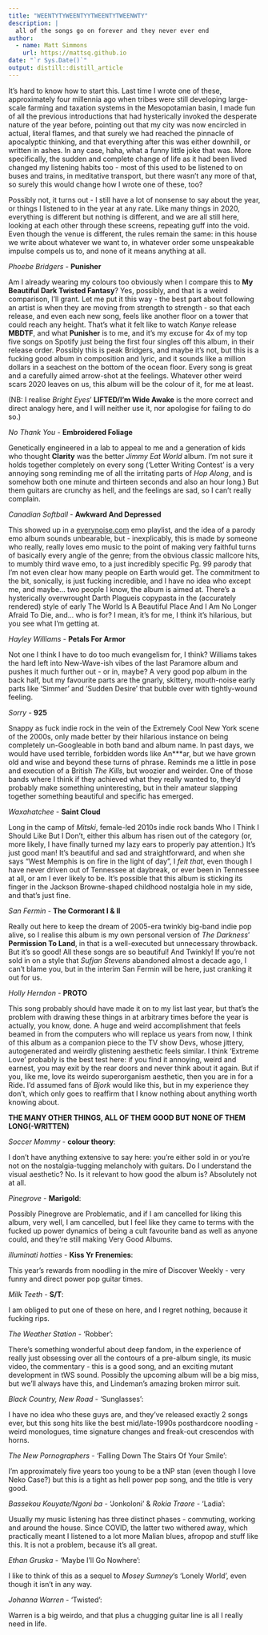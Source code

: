 ```yaml
---
title: "WEENTYTYWEENTYYTWEENTYTWEENWTY"
description: |
  all of the songs go on forever and they never ever end
author:
  - name: Matt Simmons
    url: https://mattsq.github.io
date: "`r Sys.Date()`"
output: distill::distill_article
---
```


It's hard to know how to start this. Last time I wrote one of these, approximately four millennia ago when tribes were still developing large-scale farming and taxation systems in the Mesopotamian basin, I made fun of all the previous introductions that had hysterically invoked the desperate nature of the year before, pointing out that my city was now encircled in actual, literal flames, and that surely we had reached the pinnacle of apocalyptic thinking, and that everything after this was either downhill, or written in ashes. In any case, haha, what a funny little joke that was. More specifically, the sudden and complete change of life as it had been lived changed my listening habits too - most of this used to be listened to on buses and trains, in meditative transport, but there wasn't any more of that, so surely this would change how I wrote one of these, too?

Possibly not, it turns out - I still have a lot of nonsense to say about the year, or things I listened to in the year at any rate. Like many things in 2020, everything is different but nothing is different, and we are all still here, looking at each other through these screens, repeating guff into the void. Even though the venue is different, the rules remain the same: in this house we write about whatever we want to, in whatever order some unspeakable impulse compels us to, and none of it means anything at all.

*Phoebe Bridgers* - **Punisher**

Am I already wearing my colours too obviously when I compare this to **My Beautiful Dark Twisted Fantasy**? Yes, possibly, and that is a weird comparison, I'll grant. Let me put it this way - the best part about following an artist is when they are moving from strength to strength - so that each release, and even each new song, feels like another floor on a tower that could reach any height. That's what it felt like to watch *Kanye* release **MBDTF**, and what **Punisher** is to me, and it's my excuse for 4x of my top five songs on Spotify just being the first four singles off this album, in their release order. Possibly this is peak Bridgers, and maybe it's not, but this is a fucking good album in composition and lyric, and it sounds like a million dollars in a seachest on the bottom of the ocean floor. Every song is great and a carefully aimed arrow-shot at the feelings. Whatever other weird scars 2020 leaves on us, this album will be the colour of it, for me at least.

(NB: I realise *Bright Eyes*' **LIFTED/I'm Wide Awake** is the more correct and direct analogy here, and I will neither use it, nor apologise for failing to do so.)

*No Thank You* - **Embroidered Foliage**

Genetically engineered in a lab to appeal to me and a generation of kids who thought **Clarity** was the better *Jimmy Eat World* album. I'm not sure it holds together completely on every song ('Letter Writing Contest' is a very annoying song reminding me of all the irritating parts of *Hop Along*, and is somehow both one minute and thirteen seconds and also an hour long.) But them guitars are crunchy as hell, and the feelings are sad, so I can't really complain.

*Canadian Softball* - **Awkward And Depressed**

This showed up in a [everynoise.com](http://everynoise.com) emo playlist, and the idea of a parody emo album sounds unbearable, but - inexplicably, this is made by someone who really, really loves emo music to the point of making very faithful turns of basically every angle of the genre; from the obvious classic mallcore hits, to mumbly third wave emo, to a just incredibly specific Pg. 99 parody that I'm not even clear how many people on Earth would get. The commitment to the bit, sonically, is just fucking incredible, and I have no idea who except me, and maybe... two people I know, the album is aimed at. There's a hysterically overwrought Darth Plagueis copypasta in the (accurately rendered) style of early The World Is A Beautiful Place And I Am No Longer Afraid To Die, and... who is for? I mean, it's for me, I think it's hilarious, but you see what I'm getting at.

*Hayley Williams* - **Petals For Armor**

Not one I think I have to do too much evangelism for, I think? Williams takes the hard left into New-Wave-ish vibes of the last Paramore album and pushes it much further out - or in, maybe? A very good pop album in the back half, but my favourite parts are the gnarly, skittery, mouth-noise early parts like 'Simmer' and 'Sudden Desire' that bubble over with tightly-wound feeling.

*Sorry* - **925**

Snappy as fuck indie rock in the vein of the Extremely Cool New York scene of the 2000s, only made better by their hilarious instance on being completely un-Googleable in both band and album name. In past days, we would have used terrible, forbidden words like An\*\*\*ar, but we have grown old and wise and beyond these turns of phrase. Reminds me a little in pose and execution of a British *The Kills*, but woozier and weirder. One of those bands where I think if they achieved what they really wanted to, they'd probably make something uninteresting, but in their amateur slapping together something beautiful and specific has emerged.

*Waxahatchee* - **Saint Cloud**

Long in the camp of *Mitski*, female-led 2010s indie rock bands Who I Think I Should Like But I Don't, either this album has risen out of the category (or, more likely, I have finally turned my lazy ears to properly pay attention.) It's just good man! It's beautiful and sad and straightforward, and when she says "West Memphis is on fire in the light of day", I *felt that*, even though I have never driven out of Tennessee at daybreak, or ever been in Tennessee at all, or am I ever likely to be. It's possible that this album is sticking its finger in the Jackson Browne-shaped childhood nostalgia hole in my side, and that's just fine.\

*San Fermin* - **The Cormorant I & II**

Really out here to keep the dream of 2005-era twinkly big-band indie pop alive, so I realise this album is my own personal version of *The Darkness*' **Permission To Land**, in that is a well-executed but unnecessary throwback. But it's so good! All these songs are so beautiful! And Twinkly! If you're not sold in on a style that *Sufjan Stevens* abandoned almost a decade ago, I can't blame you, but in the interim San Fermin will be here, just cranking it out for us.\

*Holly Herndon* - **PROTO**

This song probably should have made it on to my list last year, but that's the problem with drawing these things in at arbitrary times before the year is actually, you know, done. A huge and weird accomplishment that feels beamed in from the computers who will replace us years from now, I think of this album as a companion piece to the TV show Devs, whose jittery, autogenerated and weirdly glistening aesthetic feels similar. I think 'Extreme Love' probably is the best test here: if you find it annoying, weird and earnest, you may exit by the rear doors and never think about it again. But if you, like me, love its weirdo superorganism aesthetic, then you are in for a Ride. I'd assumed fans of *Bjork* would like this, but in my experience they don't, which only goes to reaffirm that I know nothing about anything worth knowing about.

**THE MANY OTHER THINGS, ALL OF THEM GOOD BUT NONE OF THEM LONG(-WRITTEN)**

*Soccer Mommy* - **colour theory**:

I don't have anything extensive to say here: you're either sold in or you're not on the nostalgia-tugging melancholy with guitars. Do I understand the visual aesthetic? No. Is it relevant to how good the album is? Absolutely not at all.

*Pinegrove* - **Marigold**:

Possibly Pinegrove are Problematic, and if I am cancelled for liking this album, very well, I am cancelled, but I feel like they came to terms with the fucked up power dynamics of being a cult favourite band as well as anyone could, and they're still making Very Good Albums.

*illuminati hotties* - **Kiss Yr Frenemies**:

This year's rewards from noodling in the mire of Discover Weekly - very funny and direct power pop guitar times.

*Milk Teeth -* **S/T**:

I am obliged to put one of these on here, and I regret nothing, because it fucking rips.	

*The Weather Station* - 'Robber': 

There's something wonderful about deep fandom, in the experience of really just obsessing over all the contours of a pre-album single, its music video, the commentary - this is a good song, and an exciting mutant development in tWS sound. Possibly the upcoming album will be a big miss, but we'll always have this, and Lindeman's amazing broken mirror suit.

*Black Country, New Road* - 'Sunglasses': 

I have no idea who these guys are, and they've released exactly 2 songs ever, but this song hits like the best mid/late-1990s posthardcore noodling - weird monologues, time signature changes and freak-out crescendos with horns.

*The New Pornographers* - 'Falling Down The Stairs Of Your Smile':

I'm approximately five years too young to be a tNP stan (even though I love Neko Case?) but this is a tight as hell power pop song, and the title is very good.

*Bassekou Kouyate/Ngoni ba* - 'Jonkoloni' & *Rokia Traore* - 'Ladia': 

Usually my music listening has three distinct phases - commuting, working and around the house. Since COVID, the latter two withered away, which practically meant I listened to a lot more Malian blues, afropop and stuff like this. It is not a problem, because it's all great.

*Ethan Gruska* - 'Maybe I'll Go Nowhere': 

I like to think of this as a sequel to *Mosey Sumney*'s 'Lonely World', even though it isn't in any way.

*Johanna Warren* - 'Twisted':

Warren is a big weirdo, and that plus a chugging guitar line is all I really need in life.
